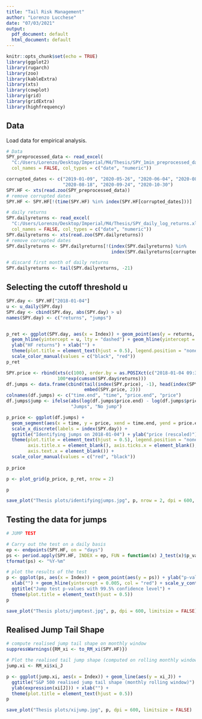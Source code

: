 ---
title: "Tail Risk Management"
author: "Lorenzo Lucchese"
date: "07/03/2021"
output:
  pdf_document: default
  html_document: default
---

```{r setup, include=FALSE}
knitr::opts_chunk$set(echo = TRUE)
library(ggplot2)
library(rugarch)
library(zoo)
library(kableExtra)
library(xts)
library(cowplot)
library(grid)
library(gridExtra)
library(highfrequency)
```

## Data

Load data for empirical analysis.

```{r}
# Data 
SPY_preprocessed_data <- read_excel(
  "C:/Users/Lorenzo/Desktop/Imperial/M4/Thesis/SPY_1min_preprocessed_data.xlsx",
  col_names = FALSE, col_types = c("date", "numeric"))

corrupted_dates <- c("2019-01-09", "2020-05-26", "2020-06-04", "2020-08-05", "2020-08-10",
                     "2020-08-18", "2020-09-24", "2020-10-30")
SPY.HF <- xts(read.zoo(SPY_preprocessed_data))
# remove corrupted dates
SPY.HF <- SPY.HF[!(time(SPY.HF) %in% index(SPY.HF[corrupted_dates]))]

# daily returns
SPY.dailyreturns <- read_excel(
  "C:/Users/Lorenzo/Desktop/Imperial/M4/Thesis/SPY_daily_log_returns.xlsx",
  col_names = FALSE, col_types = c("date", "numeric"))
SPY.dailyreturns <- xts(read.zoo(SPY.dailyreturns))
# remove corrupted dates
SPY.dailyreturns <- SPY.dailyreturns[!(index(SPY.dailyreturns) %in%
                                       index(SPY.dailyreturns[corrupted_dates]))]

# discard first month of daily returns
SPY.dailyreturns <- tail(SPY.dailyreturns, -21)

```

## Selecting the cutoff threshold u

```{r}
SPY.day <- SPY.HF["2018-01-04"]
u <- u_daily(SPY.day)
SPY.day <- cbind(SPY.day, abs(SPY.day) > u)
names(SPY.day) <- c("returns", "jumps")


p_ret <- ggplot(SPY.day, aes(x = Index)) + geom_point(aes(y = returns, col = factor(jumps))) + 
  geom_hline(yintercept = u, lty = "dashed") + geom_hline(yintercept = -u, lty = "dashed") +
  ylab("HF returns") + xlab("") +
  theme(plot.title = element_text(hjust = 0.5), legend.position = "none") +
  scale_color_manual(values = c("black", "red"))
p_ret

SPY.price <- rbind(xts(c(100), order.by = as.POSIXct(c("2018-01-04 09:30:00"), tz = "UTC")),
                   100*exp(cumsum(SPY.day$returns)))
df.jumps <- data.frame(cbind(tail(index(SPY.price), -1), head(index(SPY.price), -1),
                             embed(SPY.price, 2)))
colnames(df.jumps) <- c("time.end", "time", "price.end", "price")
df.jumps$jump <- ifelse(abs(log(df.jumps$price.end) - log(df.jumps$price)) > u, 
                        "Jumps", "No jump")

p_price <- ggplot(df.jumps) + 
  geom_segment(aes(x = time, y = price, xend = time.end, yend = price.end, colour = jump)) +
  scale_x_discrete(labels = index(SPY.day)) +
  ggtitle("Identifying jumps on 2018-01-04") + ylab("price (rescaled)") +
  theme(plot.title = element_text(hjust = 0.5), legend.position = "none",
        axis.title.x = element_blank(), axis.ticks.x = element_blank(), 
        axis.text.x = element_blank()) + 
  scale_color_manual(values = c("red", "black"))
  
p_price

p <- plot_grid(p_price, p_ret, nrow = 2)

p

save_plot("Thesis plots/identifyingjumps.jpg", p, nrow = 2, dpi = 600, limitsize = FALSE)
```

## Testing the data for jumps

```{r}
# JUMP TEST

# Carry out the test on a daily basis
ep <- endpoints(SPY.HF, on = "days")
ps <- period.apply(SPY.HF, INDEX = ep, FUN = function(x) J_test(x)$p_value)
tformat(ps) <- "%Y-%m"

# plot the results of the test
p <- ggplot(ps, aes(x = Index)) + geom_point(aes(y = ps)) + ylab("p-values") +
  xlab("") + geom_hline(yintercept = 0.005, col = "red") + scale_y_continuous(trans = "log10") +
  ggtitle("Jump test p-values with 99.5% confidence level") +
  theme(plot.title = element_text(hjust = 0.5))
p

save_plot("Thesis plots/jumptest.jpg", p, dpi = 600, limitsize = FALSE)
```

## Realised Jump Tail Shape

```{r}
# compute realised jump tail shape on monthly window
suppressWarnings({RM_xi <- to_RM_xi(SPY.HF)})
```

```{r}
# Plot the realised tail jump shape (computed on rolling monthly window)
jump.xi <- RM_xi$xi_J

p <- ggplot(jump.xi, aes(x = Index)) + geom_line(aes(y = xi_J)) +
  ggtitle("S&P 500 realised jump tail shape (monthly rolling window)") +
  ylab(expression(xi[J])) + xlab("") +
  theme(plot.title = element_text(hjust = 0.5))
p

save_plot("Thesis plots/xijump.jpg", p, dpi = 600, limitsize = FALSE)
```
